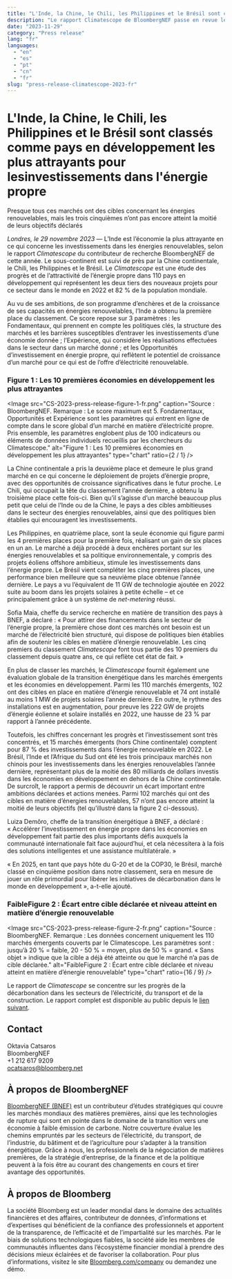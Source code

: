```yaml
---
title: "L'Inde, la Chine, le Chili, les Philippines et le Brésil sont classés comme pays en développement les plus attrayants pour lesinvestissements dans l'énergie propre"
description: "Le rapport Climatescope de BloombergNEF passe en revue les progrès en matière d’énergie propre dans 110 économies émergentes"
date: "2023-11-29"
category: "Press release"
lang: "fr"
languages:
  - "en"
  - "es"
  - "pt"
  - "cn"
  - "fr"
slug: "press-release-climatescope-2023-fr"
---
```


# L'Inde, la Chine, le Chili, les Philippines et le Brésil sont classés comme pays en développement les plus attrayants pour lesinvestissements dans l'énergie propre

Presque tous ces marchés ont des cibles concernant les énergies renouvelables, mais les trois cinquièmes n’ont pas encore atteint la moitié de leurs objectifs déclarés

_Londres, le 29 novembre 2023_ — L’Inde est l’économie la plus attrayante en ce qui concerne les investissements dans les énergies renouvelables, selon le rapport _Climatescope_ du contributeur de recherche BloombergNEF de cette année. Le sous-continent est suivi de près par la Chine continentale, le Chili, les Philippines et le Brésil. Le _Climatescope_ est une étude des progrès et de l’attractivité de l’énergie propre dans 110 pays en développement qui représentent les deux tiers des nouveaux projets pour ce secteur dans le monde en 2022 et 82 % de la population mondiale.

Au vu de ses ambitions, de son programme d’enchères et de la croissance de ses capacités en énergies renouvelables, l’Inde a obtenu la première place du classement. Ce score repose sur 3 paramètres : les Fondamentaux, qui prennent en compte les politiques clés, la structure des marchés et les barrières susceptibles d’entraver les investissements d’une économie donnée ; l’Expérience, qui considère les réalisations effectuées dans le secteur dans un marché donné ; et les Opportunités d’investissement en énergie propre, qui reflètent le potentiel de croissance d’un marché pour ce qui est de l’offre d’électricité renouvelable. 

### Figure 1 : Les 10 premières économies en développement les plus attrayantes

<Image
  src="CS-2023-press-release-figure-1-fr.png"
  caption="Source : BloombergNEF. Remarque : Le score maximum est 5. Fondamentaux, Opportunités et Expérience sont les paramètres qui entrent en ligne de compte dans le score global d’un marché en matière d’électricité propre. Pris ensemble, les paramètres englobent plus de 100 indicateurs ou éléments de données individuels recueillis par les chercheurs du Climatescope."
  alt="Figure 1 : Les 10 premières économies en développement les plus attrayantes"
  type="chart"
  ratio={2 / 1}
/>

La Chine continentale a pris la deuxième place et demeure le plus grand marché en ce qui concerne le déploiement de projets d’énergie propre, avec des opportunités de croissance significatives dans le futur proche. Le Chili, qui occupait la tête du classement l’année dernière, a obtenu la troisième place cette fois-ci. Bien qu’il s’agisse d’un marché beaucoup plus petit que celui de l’Inde ou de la Chine, le pays a des cibles ambitieuses dans le secteur des énergies renouvelables, ainsi que des politiques bien établies qui encouragent les investissements. 

Les Philippines, en quatrième place, sont la seule économie qui figure parmi les 4 premières places pour la première fois, réalisant un gain de six places en un an. Le marché a déjà procédé à deux enchères portant sur les énergies renouvelables et sa politique environnementale, y compris des projets éoliens offshore ambitieux, stimule les investissements dans l’énergie propre. Le Brésil vient compléter les cinq premières places, une performance bien meilleure que sa neuvième place obtenue l’année dernière. Le pays a vu l’équivalent de 11 GW de technologie ajoutée en 2022 suite au boom dans les projets solaires à petite échelle – et ce principalement grâce à un système de _net-metering_ réussi. 

Sofia Maia, cheffe du service recherche en matière de transition des pays à BNEF, a déclaré : « Pour attirer des financements dans le secteur de l’énergie propre, la première chose dont ces marchés ont besoin est un marché de l’électricité bien structuré, qui dispose de politiques bien établies afin de soutenir les cibles en matière d’énergie renouvelable. Les cinq premiers du classement _Climatescope_ font tous partie des 10 premiers du classement depuis quatre ans, ce qui reflète cet état de fait. » 

En plus de classer les marchés, le _Climatescope_ fournit également une évaluation globale de la transition énergétique dans les marchés émergents et les économies en développement. Parmi les 110 marchés émergents, 102 ont des cibles en place en matière d’énergie renouvelable et 74 ont installé au moins 1 MW de projets solaires l’année dernière. En outre, le rythme des installations est en augmentation, pour preuve les 222 GW de projets d’énergie éolienne et solaire installés en 2022, une hausse de 23 % par rapport à l’année précédente.

Toutefois, les chiffres concernant les progrès et l’investissement sont très concentrés, et 15 marchés émergents (hors Chine continentale) comptent pour 87 % des investissements dans l’énergie renouvelable en 2022. Le Brésil, l’Inde et l’Afrique du Sud ont été les trois principaux marchés non chinois pour les investissements dans les énergies renouvelables l’année dernière, représentant plus de la moitié des 80 milliards de dollars investis dans les économies en développement en dehors de la Chine continentale. De surcroît, le rapport a permis de découvrir un écart important entre ambitions déclarées et actions menées. Parmi 102 marchés qui ont des cibles en matière d’énergies renouvelables, 57 n’ont pas encore atteint la moitié de leurs objectifs (tel qu’illustré dans la figure 2 ci-dessous). 

Luiza Demôro, cheffe de la transition énergétique à BNEF, a déclaré : « Accélérer l’investissement en énergie propre dans les économies en développement fait partie des plus importants défis auxquels la communauté internationale fait face aujourd’hui, et cela nécessitera à la fois des solutions intelligentes et une assistance multilatérale. »

« En 2025, en tant que pays hôte du G-20 et de la COP30, le Brésil, marché classé en cinquième position dans notre classement, sera en mesure de jouer un rôle primordial pour libérer les initiatives de décarbonation dans le monde en développement », a-t-elle ajouté.

### FaibleFigure 2 : Écart entre cible déclarée et niveau atteint en matière d’énergie renouvelable

<Image
  src="CS-2023-press-release-figure-2-fr.png"
  caption="Source : BloombergNEF. Remarque : Les données concernent uniquement les 110 marchés émergents couverts par le Climatescope. Les paramètres sont : jusqu’à 20 % = faible, 20 - 50 % = moyen, plus de 50 % = grand. « Sans objet » indique que la cible a déjà été atteinte ou que le marché n’a pas de cible déclarée."
  alt="FaibleFigure 2 : Écart entre cible déclarée et niveau atteint en matière d’énergie renouvelable"
  type="chart"
  ratio={16 / 9}
/>

Le rapport de _Climatescope_ se concentre sur les progrès de la décarbonation dans les secteurs de l’électricité, du transport et de la construction. Le rapport complet est disponible au public depuis le [lien suivant](https://www.global-climatescope.org/downloads/climatescope-2023-report-en.pdf). 

## Contact

Oktavia Catsaros <br />
BloombergNEF <br />
+1 212 617 9209 <br />
[ocatsaros@bloomberg.net](mailto:ocatsaros@bloomberg.net)

## À propos de BloombergNEF

[BloombergNEF (BNEF)](https://about.bnef.com/) est un contributeur d’études stratégiques qui couvre les marchés mondiaux des matières premières, ainsi que les technologies de rupture qui sont en pointe dans le domaine de la transition vers une économie à faible émission de carbone. Notre couverture évalue les chemins empruntés par les secteurs de l’électricité, du transport, de l’industrie, du bâtiment et de l’agriculture pour s’adapter à la transition énergétique. Grâce à nous, les professionnels de la négociation de matières premières, de la stratégie d’entreprise, de la finance et de la politique peuvent à la fois être au courant des changements en cours et tirer avantage des opportunités.

## À propos de Bloomberg

La société Bloomberg est un leader mondial dans le domaine des actualités financières et des affaires, contributeur de données, d’informations et d’expertises qui bénéficient de la confiance des professionnels et apportent de la transparence, de l’efficacité et de l’impartialité sur les marchés. Par le biais de solutions technologiques fiables, la société aide les membres de communautés influentes dans l’écosystème financier mondial à prendre des décisions mieux éclairées et de favoriser la collaboration. Pour plus d’informations, visitez le site [Bloomberg.com/company](https://www.bloomberg.com/company) ou demandez une démo.